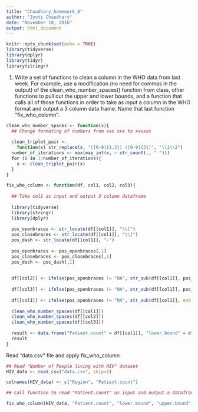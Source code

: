 ```yaml
---
title: "Chaudhary_homework_8"
author: "Jyoti Chaudhary"
date: "November 18, 2016"
output: html_document
---
```


```r
knitr::opts_chunk$set(echo = TRUE)
library(tidyverse)
library(dplyr)
library(tidyr)
library(stringr)
```


1. Write a set of functions to clean a column in the WHO data from last week. For example, use a modification (no need for commas in the output) of the clean_who_number_spaces() function from class, other functions to pull out the upper and lower bounds, and a function  that calls all of those functions in order to take as input a column in the WHO format and output a 3 column data frame. Name that last function "fix_who_column". 


```r

clean_who_number_spaces <- function(x){
  ## Change formating of numbers from xxx xxx to xxxxxx
  
  clean_triplet_pair <- 
    function(x) str_replace(x, "([0-9]{1,3}) ([0-9]{3})", "\\1\\2")
  number_of_iterations <- max(map_int(x, ~ str_count(., " ")))
  for (i in 1:number_of_iterations){
    x <- clean_triplet_pair(x)
  }
}

fix_who_column <- function(df, col1, col2, col3){
  
  ## Take col1 as input and output 3 column dataframe
  
  library(tidyverse)
  library(stringr)
  library(dplyr)
  
  pos_openbraces <- str_locate(df[[col1]], "\\[")
  pos_closebraces <- str_locate(df[[col1]], "\\]")
  pos_dash <- str_locate(df[[col1]], "-")
  
  pos_openbraces <- pos_openbraces[,1]
  pos_closebraces <- pos_closebraces[,1]
  pos_dash <- pos_dash[,1]
  
  
  df[[col2]] <- ifelse(pos_openbraces != "NA", str_sub(df[[col1]], pos_openbraces + 1, pos_dash - 1), "NA")
  
  df[[col3]] <- ifelse(pos_openbraces != "NA", str_sub(df[[col1]], pos_dash + 1, pos_closebraces - 1), "NA")
  
  df[[col1]] <- ifelse(pos_openbraces != "NA", str_sub(df[[col1]], end = pos_openbraces - 1), "NA")
  
  clean_who_number_spaces(df[[col1]])   
  clean_who_number_spaces(df[[col2]])
  clean_who_number_spaces(df[[col3]])
  
  result <- data.frame("Patient.count" = df[[col1]], "lower.bound" = df[[col2]], "upper.bound" = df[[col3]])
  result
}

```

Read "data.csv" file and apply fix_who_column

```r

## Read "Number of People living with HIV" dataset
HIV_data <- read_csv("data.csv", skip=1)

colnames(HIV_data) <- c("Region", "Patient.count")

## Call function to read "Patient.count" as input and output a dataframe with 3 columns

fix_who_column(HIV_data, "Patient.count", "lower.bound", "upper.bound")

```